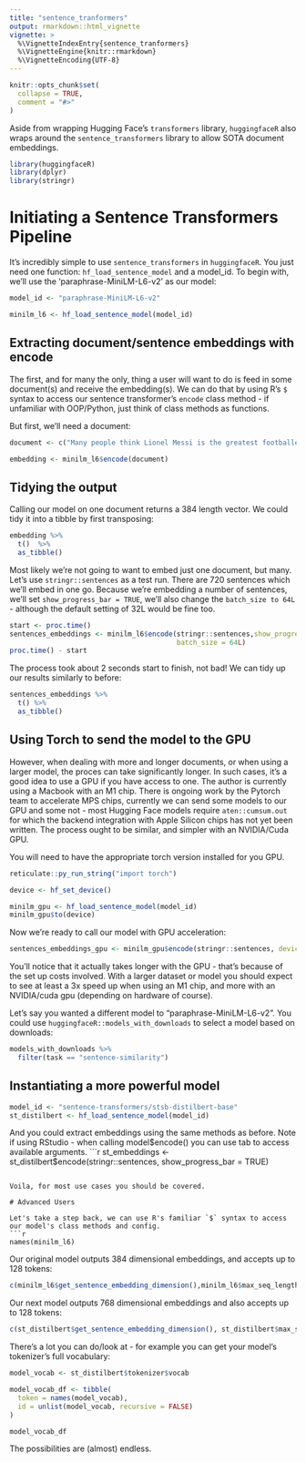 ```yaml
---
title: "sentence_tranformers"
output: rmarkdown::html_vignette
vignette: >
  %\VignetteIndexEntry{sentence_tranformers}
  %\VignetteEngine{knitr::rmarkdown}
  %\VignetteEncoding{UTF-8}
---
```


```r
knitr::opts_chunk$set(
  collapse = TRUE,
  comment = "#>"
)
```

Aside from wrapping Hugging Face's `transformers` library, `huggingfaceR` also wraps around the `sentence_transformers` library to allow SOTA document embeddings. 

```r
library(huggingfaceR)
library(dplyr)
library(stringr)
```

# Initiating a Sentence Transformers Pipeline

It's incredibly simple to use `sentence_transformers` in `huggingfaceR`. You just need one function: `hf_load_sentence_model` and a model_id. To begin with, we'll use the 'paraphrase-MiniLM-L6-v2' as our model:

```r
model_id <- "paraphrase-MiniLM-L6-v2"

minilm_l6 <- hf_load_sentence_model(model_id)
```

## Extracting document/sentence embeddings with encode

The first, and for many the only, thing a user will want to do is feed in some document(s) and receive the embedding(s). We can do that by using R's `$` syntax to access our sentence transformer's `encode` class method - if unfamiliar with OOP/Python, just think of class methods as functions.

But first, we'll need a document:

```r
document <- c("Many people think Lionel Messi is the greatest footballer to have ever played the Beautiful Game.")

embedding <- minilm_l6$encode(document)
```

## Tidying the output

Calling our model on one document returns a 384 length vector. We could tidy it into a tibble by first transposing:
```r
embedding %>%
  t()  %>%
  as_tibble()
```

Most likely we're not going to want to embed just one document, but many. Let's use `stringr::sentences` as a test run. There are 720 sentences which we'll embed in one go. Because we're embedding a number of sentences, we'll set `show_progress_bar = TRUE`, we'll also change the `batch_size to 64L` - although the default setting of 32L would be fine too.

```r
start <- proc.time()
sentences_embeddings <- minilm_l6$encode(stringr::sentences,show_progress_bar = TRUE,
                                         batch_size = 64L)
proc.time() - start


```

The process took about 2 seconds start to finish, not bad! We can tidy up our results similarly to before:

```r
sentences_embeddings %>%
  t() %>%
  as_tibble()
```

## Using Torch to send the model to the GPU

However, when dealing with more and longer documents, or when using a larger model, the proces can take significantly longer. In such cases, it's a good idea to use a GPU if you have access to one. The author is currently using a Macbook with an M1 chip.  There is ongoing work by the Pytorch team to accelerate MPS chips, currently we can send some models to our GPU and some not - most Hugging Face models require `aten::cumsum.out` for which the backend integration with Apple Silicon chips has not yet been written. The process ought to be similar, and simpler with an NVIDIA/Cuda GPU.

You will need to have the appropriate torch version installed for you GPU.

```r
reticulate::py_run_string("import torch")

device <- hf_set_device()

minilm_gpu <- hf_load_sentence_model(model_id)
minilm_gpu$to(device)
```

Now we're ready to call our model with GPU acceleration:

```r
sentences_embeddings_gpu <- minilm_gpu$encode(stringr::sentences, device = device, show_progress_bar = TRUE, batch_size = 64L)
```

You'll notice that it actually takes longer with the GPU - that's because of the set up costs involved. With a larger dataset or model you should expect to see at least a 3x speed up when using an M1 chip, and more with an NVIDIA/cuda gpu (depending on hardware of course).

Let's say you wanted a different model to "paraphrase-MiniLM-L6-v2". You could use `huggingfaceR::models_with_downloads` to select a model based on downloads:
```r
models_with_downloads %>%
  filter(task == "sentence-similarity")
```

## Instantiating a more powerful model

```r
model_id <- "sentence-transformers/stsb-distilbert-base"
st_distilbert <- hf_load_sentence_model(model_id)
```

And you could extract embeddings using the same methods as before. Note if using RStudio - when calling model$encode() you can use tab to access available arguments. 
```r
st_embeddings <- st_distilbert$encode(stringr::sentences, show_progress_bar = TRUE)

```

Voila, for most use cases you should be covered.

# Advanced Users

Let's take a step back, we can use R's familiar `$` syntax to access our model's class methods and config.
```r
names(minilm_l6)
```

Our original model outputs 384 dimensional embeddings, and accepts up to 128 tokens:

```r
c(minilm_l6$get_sentence_embedding_dimension(),minilm_l6$max_seq_length)
```
 
Our next model outputs 768 dimensional embeddings and also accepts up to 128 tokens:

```r
c(st_distilbert$get_sentence_embedding_dimension(), st_distilbert$max_seq_length)
```

There's a lot you can do/look at - for example you can get your model's tokenizer's full vocabulary:

```r
model_vocab <- st_distilbert$tokenizer$vocab

model_vocab_df <- tibble(
  token = names(model_vocab),
  id = unlist(model_vocab, recursive = FALSE)
)

model_vocab_df
```

The possibilities are (almost) endless.
